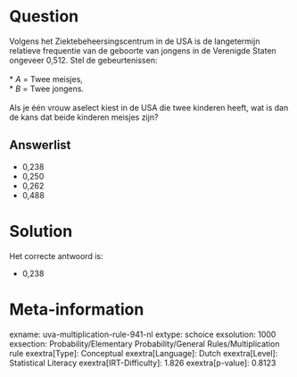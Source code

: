 Question
========

Volgens het Ziektebeheersingscentrum in de USA is de langetermijn
relatieve frequentie van de geboorte van jongens in de Verenigde Staten
ongeveer 0,512. Stel de gebeurtenissen:\
\
* *A* = Twee meisjes,\
* *B* = Twee jongens.\
\
Als je één vrouw aselect kiest in de USA die twee kinderen heeft, wat is
dan de kans dat beide kinderen meisjes zijn?

Answerlist
----------

* 0,238
* 0,250
* 0,262
* 0,488

Solution
========

Het correcte antwoord is: 

* 0,238

Meta-information
================
exname: uva-multiplication-rule-941-nl
extype: schoice
exsolution: 1000
exsection: Probability/Elementary Probability/General Rules/Multiplication rule
exextra[Type]: Conceptual
exextra[Language]: Dutch
exextra[Level]: Statistical Literacy
exextra[IRT-Difficulty]: 1.826
exextra[p-value]: 0.8123
